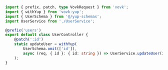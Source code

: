 ```ts
import { prefix, patch, type VovkRequest } from 'vovk';
import { withYup } from 'vovk-yup';
import { UserSchema } from '@/yup-schemas';
import UserService from './UserService';

@prefix('users')
export default class UserController {
    @patch(':id')
    static updateUser = withYup(
        UserSchema.omit(['id']),
        async (req, { id }: { id: string }) => UserService.updateUser(id, await req.json())
    );
}
```
